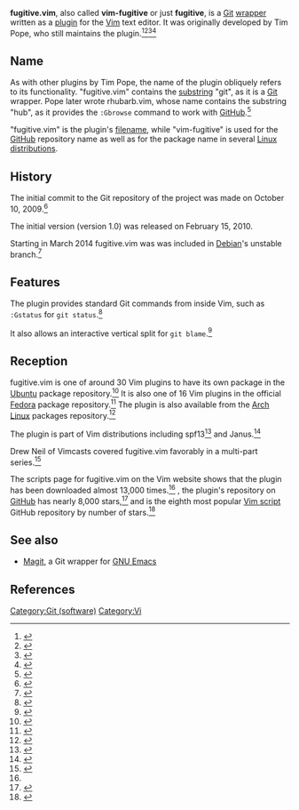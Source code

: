{{lowercase title}}
{{Infobox software
|name                 = fugitive.vim
|logo                 = 
|screenshot           = Using_fugitive.vim.png
|caption              = An example of using fugitive.vim's <code>:Gblame</code> feature
|author               = Tim Pope
|developer            = Tim Pope ''et al.''
|released             = {{Start date and age|2010|02|15|df=yes}}<ref name="vimscripts_site">{{cite web |url=http://www.vim.org/scripts/script.php?script_id=2975 |title=fugitive.vim : A Git wrapper so awesome, it should be illegal |accessdate=February 8, 2017}}</ref>
|latest release version = 2.2 / {{Start date and age|2015|01|20|df=yes}}<ref name="vimscripts_site" />
|programming language = [[Vim (text editor)#Vim script|Vim script]]
|operating system     = [[Unix]], [[Linux]], [[Windows NT]], [[macOS]], [[iOS]], [[Android (operating system)|Android]], [[AmigaOS]]
|language             = English
|genre                = {{unbulleted list|Git wrapper|Text editor plugin}}
|license              = [[free software license|Free software]] ([http://vimdoc.sourceforge.net/htmldoc/uganda.html#license Vim License]), [[charityware]]
|repo                 = {{URL|https://github.com/tpope/vim-fugitive}}
}}
'''fugitive.vim''', also called '''vim-fugitive''' or just '''fugitive''', is a [[Git]] [[Wrapper function|wrapper]] written as a [[Plug-in (computing)|plugin]] for the [[Vim (text editor)|Vim]] text editor. It was originally developed by Tim Pope, who still maintains the plugin.<ref>{{cite book |title=Practical Vim |first=Drew |last=Neil |page=273 |year=2015 |isbn=978-1-68050-127-8 |publisher=The Pragmatic Programmers |edition=2nd}}</ref><ref>{{cite book |url=https://books.google.com/books?id=_1cnCgAAQBAJ&pg=PR27&dq=fugitive.vim&hl=en&sa=X&ved=0ahUKEwig4LyIjIDSAhUSzWMKHSPZCgkQ6AEIJDAB#v=onepage&q=fugitive.vim&f=false |title=Pro Vim |first=Mark |last=McDonnell |publisher=[[Apress]] |year=2014}}</ref><ref>{{cite book |url=https://books.google.com/books?id=jGInCgAAQBAJ&pg=PR15&dq=fugitive.vim&hl=en&sa=X&ved=0ahUKEwig4LyIjIDSAhUSzWMKHSPZCgkQ6AEIKjAC#v=onepage&q=fugitive.vim&f=false |first=Mark |last=McDonnell |title=tmux Taster |publisher=[[Apress]] |year=2014}}</ref><ref>{{cite web |url=https://realpython.com/blog/python/vim-and-python-a-match-made-in-heaven/ |title=VIM and Python - a match made in heaven|publisher=Real Python |accessdate=February 9, 2017 |date=October 27, 2015}}</ref>

==Name==

As with other plugins by Tim Pope, the name of the plugin obliquely refers to its functionality. "fugitive.vim" contains the [[substring]] "git", as it is a [[Git]] wrapper. Pope later wrote rhubarb.vim, whose name contains the substring "hub", as it provides the <code>:Gbrowse</code> command to work with [[GitHub]].<ref>{{cite web |url=https://github.com/tpope/vim-rhubarb |title=rhubarb.vim |accessdate=February 9, 2016}}</ref>

"fugitive.vim" is the plugin's [[filename]], while "vim-fugitive" is used for the [[GitHub]] repository name as well as for the package name in several [[Linux distribution]]s.

==History==

The initial commit to the Git repository of the project was made on October 10, 2009.<ref>{{cite web |url=https://github.com/tpope/vim-fugitive/commit/1eb949be95b588dc45777814142edce93da6415e |title=Initial commit |first=Tim |last=Pope |date=October 10, 2009}}</ref>

The initial version (version 1.0) was released on February 15, 2010.

Starting in March 2014 fugitive.vim was was included in [[Debian]]'s unstable branch.<ref>{{cite web |url=https://lwn.net/Articles/589142/ |title=Debian Project News - March 3rd, 2014 [LWN.net] |publisher=[[LWN.net]] |first=Cédric |last=Boutillier |date=March 4, 2014 |accessdate=February 9, 2017 |quote=352 packages were added to the unstable Debian archive recently. Among many others are: [&hellip;] vim-fugitive — Vim plugin to work with Git}}</ref>

==Features==

The plugin provides standard Git commands from inside Vim, such as <code>:Gstatus</code> for <code>git status</code>.<ref>{{cite web |url=https://blog.kitware.com/fugitive-a-git-plugin-for-vim/ |title=Fugitive – a Git plugin for Vim |date=May 29, 2011 |publisher=''The Kitware Blog'' |accessdate=February 9, 2017 |first=Luis |last=Ibanez}}</ref>

It also allows an interactive vertical split for <code>git blame</code>.<ref>{{cite web |url=https://stackoverflow.com/tags/vim-fugitive/info |title='vim-fugitive' tag wiki |accessdate=February 9, 2017 |publisher=[[Stack Overflow]]}}</ref>

==Reception==

fugitive.vim is one of around 30 Vim plugins to have its own package in the [[Ubuntu (operating system)|Ubuntu]] package repository.<ref>{{cite web |url=http://packages.ubuntu.com/search?suite=default&section=all&arch=any&keywords=vim-&searchon=names |title=Package Search Results for 'vim-'}}</ref> It is also one of 16 Vim plugins in the official [[Fedora (operating system)|Fedora]] package repository.<ref>{{cite web |url=https://admin.fedoraproject.org/pkgdb/packages/vim%2A/ |title=Fedora Package Database |accessdate=February 9, 2017}}</ref> The plugin is also available from the [[Arch Linux]] packages repository.<ref>{{cite web |url=https://www.archlinux.org/packages/community/any/vim-fugitive/ |title=Arch Linux - vim-fugitive 2.2-1 (any) |accessdate=February 9, 2017 |date=January 26, 2015}}</ref>

The plugin is part of Vim distributions including spf13<ref>{{cite web |url=http://vim.spf13.com/ |first=Steve |last=Francia |title=spf13-vim - The Ultimate Vim Distribution |accessdate=February 8, 2017}}</ref> and Janus.<ref>{{cite web|url=https://github.com/carlhuda/janus |accessdate=February 8, 2017 |title=Janus: Vim Distribution}}</ref>

Drew Neil of Vimcasts covered fugitive.vim favorably in a multi-part series.<ref>{{cite web |url=http://vimcasts.org/blog/2011/05/the-fugitive-series/ |title=The Fugitive Series - a retrospective |accessdate=February 9, 2017 |first=Drew |last=Neil |date=May 18, 2011}}</ref>

The scripts page for fugitive.vim on the Vim website shows that the plugin has been downloaded almost 13,000 times.<ref name="vimscripts_site" /> {{as of|2017|02}}, the plugin's repository on [[GitHub]] has nearly 8,000 stars,<ref name="github_repo">{{cite web |url=https://github.com/tpope/vim-fugitive |title=fugitive.vim |accessdate=February 8, 2017}}</ref> and is the eighth most popular [[Vim script]] GitHub repository by number of stars.<ref>{{cite web |url=https://github.com/search?l=Vim+script&o=desc&q=stars%3A%3E1000&s=stars&type=Repositories&utf8=%E2%9C%93 |title=GitHub Search for "stars:>1000", Vim script, sorted by most stars |accessdate=February 9, 2017}}</ref>

==See also==

* [[Magit]], a Git wrapper for [[GNU Emacs]]

==References==

{{Reflist|30em}}

[[Category:Git (software)]]
[[Category:Vi]]
